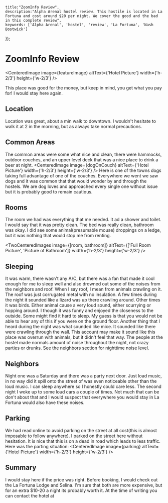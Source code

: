 

    title:"ZoomInfo Review",
    description:"Alpha Arenal hostel review. This hostile is located in La Fortuna and cost around $20 per night. We cover the good and the bad in this complete review",
    keywords: ['Alpha Arenal', 'hostel', 'review', 'La Fortuna', 'Nash Bostwick']
});

# ZoomInfo Review

<CenteredImage image={featureImage} altText={'Hotel Picture'} width={'h-2/3'} height={'w-2/3'} />

This place was good for the money, but keep in mind, you get what you pay for! I would stay here again.

## Location
Location was great, about a min walk to downtown. I wouldn't hesitate to walk it at 2 in the morning, but as always take normal precautions.

## Common Areas
The common areas were some what nice and clean, there were hammocks, outdoor couches, and an upper level deck that was a nice place to drink a beer at night.
<CenteredImage image={dogOnCouch} altText={'Hotel Picture'} width={'h-2/3'} height={'w-2/3'} />
Here is one of the towns dogs taking full advantage of one of the couches. Everywhere we went we saw dogs and it was common that that would wonder by and through the hostels. We are dog loves and approached every single one without issue but it is probably good to remain cautious.

## Rooms
The room we had was everything that me needed. It ad a shower and toilet. I would say that it was pretty clean. The bed was really clean, bathroom was okay. I did see some animal(presumable mouse) droppings on a ledge, but it was nothing that would stop me from renting. 

<TwoCenteredImages image={[room, bathroom]} altText={['Full Room Picture', 'Picture of Bathroom']} width={'h-2/3'} height={'w-2/3'} />

## Sleeping
It was warm, there wasn't any A/C, but there was a fan that made it cool enough for me to sleep well and also drowned out some of the noises from the neighbors and roof. When I say roof, I mean from animals crawling on it. The roof was just corrugated metal with no insulation. A few times during the night it sounded like a lizard was up there crawling around. Other times it was birds. Either animal cause a very loud sound, either scurrying or hopping around. I though it was funny and enjoyed the closeness to the outside. Some might find it hard to sleep. My guess is that you would not be able to hear any of this if you were on the ground floor. Another thing that I heard during the night was what sounded like mice. It sounded like there were crawling through the wall. This account may make it sound like this place was overrun with animals, but it didn't feel that way. The people at the hostel made normals amount of noise throughout the night, not crazy parties or drunks. See the neighbors section for nighttime noise level.

## Neighbors
Night one was a Saturday and there was a party next door. Just load music, in no way did it spill onto the street of was even noticeable other than the loud music. I can sleep anywhere so I honestly could care less. The second night I woke up to some loud cars a couple of times. Not much that can be don't about that and I would suspect that everywhere you would stay in La Fortuna would also have these noises.

## Parking
We had read online to avoid parking on the street at all cost(this is almost imposable to follow anywhere). I parked on the street here without hesitation. It is nice that this is on a dead in road which leads to less traffic. Here was the parting situation:
<CenteredImage image={parking} altText={'Hotel Picture'} width={'h-2/3'} height={'w-2/3'} />

## Summary
I would stay here if the price was right. Before booking, I would check out the La Fortuna Lodge and Selina. I'm sure that both are more expensive, but for an extra $10-20 a night its probably worth it. At the time of writing you can contact the hotel at 

<Footer 
    phone='+(506)6109-8651' 
    address='Alajuela Province, La Fortuna, 21007, Costa Rica' 
    galleryUrl='/photo-gallery/alpha-arenal' 
    googleMapsLink='https://maps.app.goo.gl/42WRM9apGfwep2sMA'
    related={['manuel-antonio','tom-pan-german-bakery','la-fortuna']}
/>
